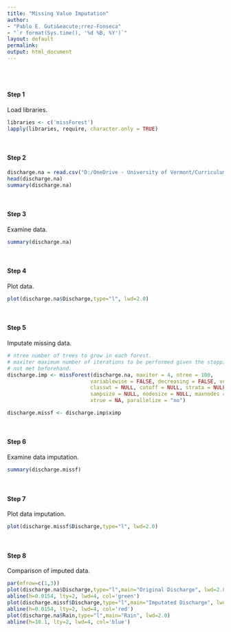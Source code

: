 ```yaml
---
title: "Missing Value Imputation"
author: 
- "Pablo E. Guti&eacute;rrez-Fonseca"
- "`r format(Sys.time(), '%d %B, %Y')`"
layout: default
permalink:
output: html_document
---
```

<br/>
<br/>

#### **Step 1**
Load libraries.<br>
```r
libraries <- c('missForest')
lapply(libraries, require, character.only = TRUE)
```

<br/>

#### **Step 2**
```r
discharge.na = read.csv("D:/OneDrive - University of Vermont/Curriculum/19_ Personal webpage/TropicalFreshwaterEcology/_pages/Lectures/data/StreamEcology_MissingValue.csv")
head(discharge.na)
summary(discharge.na)
```


<br/>

#### **Step 3**
Examine data.
```r
summary(discharge.na)
```

<br/>

#### **Step 4**
Plot data.
```r
plot(discharge.na$Discharge,type="l", lwd=2.0)
```

<br/>

#### **Step 5**
Imputate missing data.
```r
# ntree number of trees to grow in each forest.
# maxiter maximum number of iterations to be performed given the stopping criterion is
# not met beforehand.
discharge.imp <- missForest(discharge.na, maxiter = 4, ntree = 100,
                           variablewise = FALSE, decreasing = FALSE, verbose = F, replace = TRUE,
                           classwt = NULL, cutoff = NULL, strata = NULL,
                           sampsize = NULL, nodesize = NULL, maxnodes = NULL,
                           xtrue = NA, parallelize = "no")

discharge.missf <- discharge.imp$ximp
```

<br/>

#### **Step 6**
Examine data imputation.
```r
summary(discharge.missf)
```

<br/>

#### **Step 7**
Plot data imputation.
```r
plot(discharge.missf$Discharge,type="l", lwd=2.0)
```


<br/>

#### **Step 8**
Comparison of imputed data.
```r
par(mfrow=c(1,3))
plot(discharge.na$Discharge,type="l",main="Original Discharge", lwd=2.0)
abline(h=0.0154, lty=2, lwd=4, col='green')
plot(discharge.missf$Discharge,type="l",main="Imputated Discharge", lwd=2.0)
abline(h=0.0154, lty=2, lwd=4, col='red')
plot(discharge.na$Rain,type="l",main="Rain", lwd=2.0)
abline(h=10.1, lty=2, lwd=4, col='blue')
```


<br/>
<br/>
